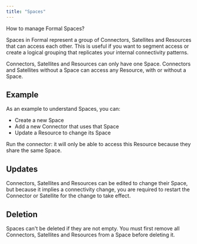 ```yaml
---
title: "Spaces"
---
```



How to manage Formal Spaces?

Spaces in Formal represent a group of Connectors, Satellites and Resources that can access each other. This is useful if you want to segment access or create a logical grouping that replicates your internal connectivity patterns.

<CardInfo>
Connectors, Satellites and Resources can only have one Space. Connectors and Satellites without a Space can access any Resource, with or without a Space.
</CardInfo>

## Example

As an example to understand Spaces, you can:
* Create a new Space
* Add a new Connector that uses that Space
* Update a Resource to change its Space

Run the connector: it will only be able to access this Resource because they share the same Space.

## Updates

Connectors, Satellites and Resources can be edited to change their Space, but because it implies a connectivity change, you are required to restart the Connector or Satellite for the change to take effect.

## Deletion

Spaces can't be deleted if they are not empty. You must first remove all Connectors, Satellites and Resources from a Space before deleting it.
